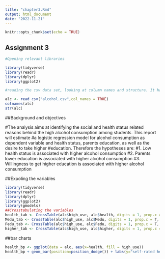 ```yaml
---
title: "chapter3.Rmd"
output: html_document
date: "2022-11-21"
---
```


```r
knitr::opts_chunk$set(echo = TRUE)
```
## Assignment 3 

```r
#Opening relevant libraries

library(tidyverse)
library(readr)
library(dplyr)
library(ggplot2)
```
```r
#reading the csv data set, looking at column names and structure. It has 35 variables and 370 rows. This dataset present merged results of questionnaire of two Portuguese schools on student achievement in math and Portuguese language class and alcohol consumption in secondary education. The data attributes include student grades, demographic, social and school related features and it was collected by using school reports and questionnaires. More on the dataset from: https://archive.ics.uci.edu/ml/datasets/Student+Performance

alc <- read_csv("alcohol.csv",col_names = TRUE)
colnames(alc)
str(alc)
```
##Background and objectives

#The analysis aims at identifying the social and health status related reasons behind the high alcohol consumption among students. This report will estimate #a logistic regression model for alcohol consumption as dependent variable and health status, parents education, as well as the desire to take higher #education. Therefore the hypotheses are:
#1. Low health status is associated with higher alcohol consumption
#2. Parents lower education is associated with higher alcohol consumption
#3. Willingness to get higher education is associated with higher alcohol consumption

##Expoling the variables
```r

library(tidyverse)
library(readr)
library(dplyr)
library(ggplot2)
library(gmodels)
##Crosstabulating the variables
health_tab <- CrossTable(alc$high_use, alc$health, digits = 1, prop.c = T, chisq = T)
Medu_tab <- CrossTable(alc$high_use, alc$Medu, digits = 1, prop.c = T, chisq = T)
Fedu_tab <- CrossTable(alc$high_use, alc$Fedu, digits = 1, prop.c = T, chisq = T)
higher_tab <- CrossTable(alc$high_use, alc$higher, digits = 1, prop.c = T, chisq = T)

```
##bar charts
```r
health_bp <- ggplot(data = alc, aes(x=health, fill = high_use))
health_bp + geom_bar(position=position_dodge()) + labs(y="self-rated health")
```


